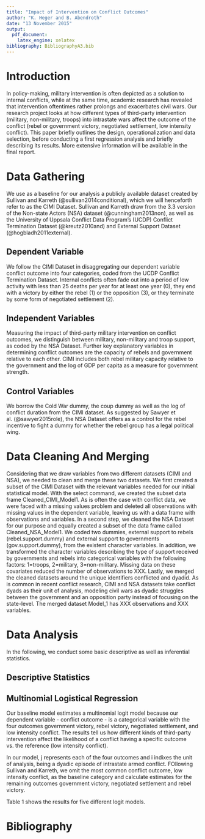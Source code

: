 ```yaml
---
title: "Impact of Intervention on Conflict Outcomes"
author: "K. Heger and B. Abendroth"
date: "13 November 2015"
output: 
  pdf_document: 
    latex_engine: xelatex
bibliography: BibliographyA3.bib
---
```


# Introduction
In policy-making, military intervention is often depicted as a solution to internal conflicts, while at the same time, academic research has revealed that intervention oftentimes rather prolongs and exacerbates civil wars. Our research project looks at how different types of third-party intervention (military, non-military, troops) into intrastate wars affect the outcome of the conflict (rebel or government victory, negotiated settlement, low intensity conflict). 
This paper briefly outlines the design, operationalization and data selection, before conducting a first regression analysis and briefly describing its results. More extensive information will be available in the final report. 

# Data Gathering
We use as a baseline for our analysis a publicly available dataset created by Sullivan and Karreth (@sullivan2014conditional), which we will henceforth refer to as the CIMI Dataset. Sullivan and Karreth draw from the 3.3 version of the Non-state Actors (NSA) dataset (@cunningham2013non), as well as the University of Uppsala Conflict Data Program's (UCDP) Conflict Termination Dataset (@kreutz2010and) and External Support Dataset (@hogbladh2011external).

## Dependent Variable
We follow the CIMI Dataset in disaggregating our dependent variable conflict outcome into four categories, coded from the UCDP Conflict Termination Dataset. Internal conflicts often fade out into a period of low activity with less than 25 deaths per year for at least one year (0), they end with a victory by either the rebel (1) or the opposition (3), or they terminate by some form of negotiated settlement (2). 

## Independent Variables
Measuring the impact of third-party military intervention on conflict outcomes, we distinguish between military, non-military and troop support, as coded by the NSA Dataset. 
Further key explanatory variables in determining conflict outcomes are the capacity of rebels and government relative to each other. CIMI includes both rebel military capacity relative to the government and the log of GDP per capita as a measure for government strength. 

## Control Variables
We borrow the Cold War dummy, the coup dummy as well as the log of conflict duration from the CIMI dataset. As suggested by Sawyer et al. (@sawyer2015role), the NSA Dataset offers as a control for the rebel incentive to fight a dummy for whether the rebel group has a legal political wing. 

# Data Cleaning And Merging
Considering that we draw variables from two different datasets (CIMI and NSA), we needed to clean and merge these two datasets. 
We first created a subset of the CIMI Dataset with the relevant variables needed for our initial statistical model. With the select command, we created the subset data frame Cleaned_CIMI_Model1. As is often the case with conflict data, we were faced with a missing values problem and deleted all observations with missing values in the dependent variable, leaving us with a data frame with observations and variables.
In a second step, we cleaned the NSA Dataset for our purpose and equally created a subset of the data frame called Cleaned_NSA_Model1. We coded two dummies, external support to rebels (rebel.support.dummy) and external support to governments (gov.support.dummy), from the existent character variables. In addition, we transformed the character variables describing the type of support received by governments and rebels into categorical variables with the following factors: 1=troops, 2=military, 3=non-military. Missing data on these covariates reduced the number of observations to XXX. 
Lastly, we merged the cleaned datasets around the unique identifiers conflicted and dyadid. As is common in recent conflict research, CIMI and NSA datasets take conflict dyads as their unit of analysis, modeling civil wars as dyadic struggles between the government and an opposition party instead of focusing on the state-level. The merged dataset Model_1 has XXX observations and XXX variables. 

# Data Analysis
In the following, we conduct some basic descriptive as well as inferential statistics. 

## Descriptive Statistics

## Multinomial Logistical Regression
Our baseline model estimates a multinomial logit model because our dependent variable - conflict outcome - is a categorical variable with the four outcomes government victory, rebel victory, negotiated settlement, and low intensity conflict. The results tell us how different kinds of third-party intervention affect the likelihood of a conflict having a specific outcome vs. the reference (low intensity conflict).

\begin{equation}\begin{aligned} Pr(Y_{i}=j) = \frac{exp(X_{i}\beta_{j})} {\sum_{j=1}^{J} exp(X_{i}\beta_{j})}\end{aligned}\end{equation}

In our model, j represents each of the four outcomes and i indixes the unit of analysis, being a dyadic episode of intrastate armed conflict. FOllowing Sullivan and Karreth, we omit the most common conflict outcome, low intensity conflict, as the baseline category and calculate estimates for the remaining outcomes government victory, negotiated settlement and rebel victory. 

Table 1 shows the results for five different logit models. 

# Bibliography